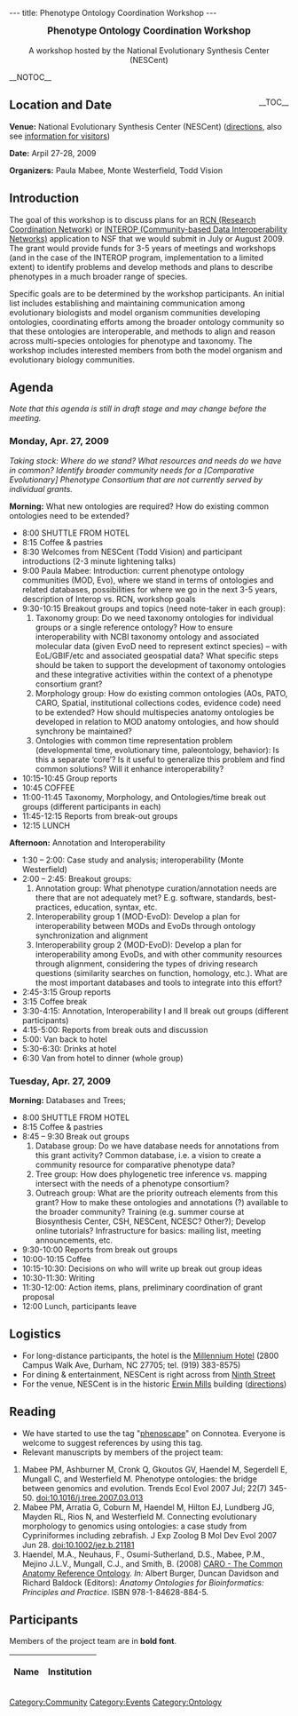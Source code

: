 ---
title: Phenotype Ontology Coordination Workshop
---

<center><big>'''Phenotype Ontology Coordination Workshop'''</big><br/><br/>A workshop hosted by the National Evolutionary Synthesis Center (NESCent)</center>

__NOTOC__
<div style="float: right;">__TOC__</div>
== Location and Date ==

'''Venue:''' National Evolutionary Synthesis Center (NESCent) (<span class="plainlinks">[http://www.nescent.org/about/directions.php directions]</span>, also see <span class="plainlinks">[http://www.nescent.org/about/information.php information for visitors]</span>)

'''Date:''' Arpil 27-28, 2009

'''Organizers:''' Paula Mabee, Monte Westerfield, Todd Vision

== Introduction ==

The goal of this workshop is to discuss plans for an [http://www.nsf.gov/funding/pgm_summ.jsp?pims_id=11691 RCN (Research Coordination Network)] or [http://www.nsf.gov/pubs/2007/nsf07565/nsf07565.htm INTEROP (Community-based Data Interoperability Networks)] application to NSF that we would submit in July or August 2009.  The grant would provide funds for 3-5 years of meetings and workshops (and in the case of the INTEROP program, implementation to a limited extent) to identify problems and develop methods and plans to describe phenotypes in a much broader range of species.

Specific goals are to be determined by the workshop participants. An initial list includes establishing and maintaining communication among evolutionary biologists and model organism communities developing ontologies, coordinating efforts among the broader ontology community so that these ontologies are interoperable, and methods to align and reason across multi-species ontologies for phenotype and taxonomy.  The workshop includes interested members from both the model organism and evolutionary biology communities.

== Agenda ==

''Note that this agenda is still in draft stage and may change before the meeting.''

=== Monday, Apr. 27, 2009 ===

''Taking stock: Where do we stand? What resources and needs do we have in common? Identify broader community needs for a [Comparative Evolutionary] Phenotype Consortium that are not currently served by individual grants.''

'''Morning:''' What new ontologies are required? How do existing common ontologies need to be extended?

* 8:00 SHUTTLE FROM HOTEL
* 8:15 Coffee & pastries
* 8:30 Welcomes from NESCent (Todd Vision) and participant introductions (2-3 minute lightening talks)
* 9:00 Paula Mabee: Introduction: current phenotype ontology communities (MOD, Evo), where we stand in terms of ontologies and related databases, possibilities for where we go in the next 3-5 years, description of Interop vs. RCN, workshop goals
* 9:30-10:15 Breakout groups and topics (need note-taker in each group):
*# Taxonomy group: Do we need taxonomy ontologies for individual groups or a single reference ontology?  How to ensure interoperability with NCBI taxonomy ontology and associated molecular data (given EvoD need to represent extinct species) – with EoL/GBIF/etc and associated geospatial data?  What specific steps should be taken to support the development of taxonomy ontologies and these integrative activities within the context of a phenotype consortium grant?
*# Morphology group: How do existing common ontologies (AOs, PATO, CARO, Spatial, institutional collections codes, evidence code) need to be extended? How should multispecies anatomy ontologies be developed in relation to MOD anatomy ontologies, and how should synchrony be maintained?
*# Ontologies with common time representation problem (developmental time, evolutionary time, paleontology, behavior): Is this a separate ‘core’?  Is it useful to generalize this problem and find common solutions?  Will it enhance interoperability?
* 10:15-10:45 Group reports
* 10:45 COFFEE
* 11:00-11:45 Taxonomy, Morphology, and Ontologies/time break out groups (different participants in each)
* 11:45-12:15 Reports from break-out groups
* 12:15 LUNCH

'''Afternoon:''' Annotation and Interoperability

* 1:30 – 2:00: Case study and analysis; interoperability (Monte Westerfield)
* 2:00 – 2:45: Breakout groups:
*# Annotation group: What phenotype curation/annotation needs are there that are not adequately met?  E.g. software, standards, best-practices, education, syntax, etc.
*# Interoperability group 1 (MOD-EvoD): Develop a plan for interoperability between MODs and EvoDs through ontology synchronization and alignment
*# Interoperability group 2 (MOD-EvoD): Develop a plan for interoperability among EvoDs, and with other community resources through alignment, considering the types of driving research questions (similarity searches on function, homology, etc.).  What are the most important databases and tools to integrate into this effort?
* 2:45-3:15 Group reports
* 3:15 Coffee break
* 3:30-4:15: Annotation, Interoperability I and II break out groups (different participants)
* 4:15-5:00: Reports from break outs and discussion
* 5:00: Van back to hotel
* 5:30-6:30: Drinks at hotel
* 6:30 Van from hotel to dinner (whole group)

=== Tuesday, Apr. 27, 2009 ===

'''Morning:''' Databases and Trees;

* 8:00 SHUTTLE FROM HOTEL
* 8:15 Coffee & pastries
* 8:45 – 9:30 Break out groups
*# Database group: Do we have database needs for annotations from this grant activity?  Common database, i.e. a vision to create a community resource for comparative phenotype data?
*# Tree group: How does phylogenetic tree inference vs. mapping intersect with the needs of a phenotype consortium?
*# Outreach group: What are the priority outreach elements from this grant?  How to make these ontologies and annotations (?) available to the broader community? Training (e.g. summer course at Biosynthesis Center, CSH, NESCent, NCESC? Other?); Develop online tutorials? Infrastructure for basics: mailing list, meeting announcements, etc.
* 9:30-10:00 Reports from break out groups
* 10:00-10:15 Coffee
* 10:15-10:30: Decisions on who will write up break out group ideas
* 10:30-11:30: Writing
* 11:30-12:00: Action items, plans, preliminary coordination of grant proposal
* 12:00 Lunch, participants leave

== Logistics ==

* For long-distance participants, the hotel is the [http://www.millenniumhotels.com/MCIL.nsf/LU_HOTELDOC/113$$HotelDescription?OpenDocument Millennium Hotel] (2800 Campus Walk Ave, Durham, NC  27705; tel. (919) 383-8575)
* For dining & entertainment, NESCent is right across from [http://www.ninthst.com/ Ninth Street]
* For the venue, NESCent is in the historic [http://www.owdna.org/mill.htm Erwin Mills] building (<span class="plainlinks">[http://www.nescent.org/about/directions.php directions]</span>)

== Reading ==

* We have started to use the tag "<span class="plainlinks">[http://www.connotea.org/tag/phenoscape phenoscape]</span>" on Connotea. Everyone is welcome to suggest references by using this tag.
* Relevant manuscripts by members of the project team:
# Mabee PM, Ashburner M, Cronk Q, Gkoutos GV, Haendel M, Segerdell E, Mungall C, and Westerfield M. Phenotype ontologies: the bridge between genomics and evolution. Trends Ecol Evol 2007 Jul; 22(7) 345-50. [http://dx.doi.org/10.1016/j.tree.2007.03.013 doi:10.1016/j.tree.2007.03.013]
# Mabee PM, Arratia G, Coburn M, Haendel M, Hilton EJ, Lundberg JG, Mayden RL, Rios N, and Westerfield M. Connecting evolutionary morphology to genomics using ontologies: a case study from Cypriniformes including zebrafish. J Exp Zoolog B Mol Dev Evol 2007 Jun 28. [http://dx.doi.org/10.1002/jez.b.21181 doi:10.1002/jez.b.21181]
# Haendel, M.A., Neuhaus, F., Osumi-Sutherland, D.S., Mabee, P.M., Mejino J.L.V., Mungall, C.J., and Smith, B. (2008) [[Media:Caroreprint.pdf|CARO - The Common Anatomy Reference Ontology]]. ''In:'' Albert Burger, Duncan Davidson and Richard Baldock (Editors): ''Anatomy Ontologies for Bioinformatics: Principles and Practice''. ISBN 978-1-84628-884-5.

== Participants ==

Members of the project team are in '''bold font'''.

{| border="1" cellpadding="3" cellspacing="0"
|-
! Name !! Institution
{{EventParticipant|Blake|Judy|Judith.Blake@jax.org|The Jackson Lab|'}}
{{EventParticipant|Coddington|Jonathan|CODDINGTON@si.edu|Department of Entomology, Smithsonian Institution|'''}}
{{EventParticipant|Cowell|Lindsey|lgcowell@duke.edu|Duke University Medical Center|'''}}
{{EventParticipant|Deans|Andy|andy_deans@ncsu.edu|NESCent|'''}}
{{EventParticipant|Dumont|Betsy|bdumont@bio.umass.edu|Department of Biology, Univerity of Massachusetts, Amherst|'''}}
{{EventParticipant|Huala|Eva|huala@acoma.stanford.edu|The Arabidopsis Information Resource|'''}}
{{EventParticipant|Lapp|Hilmar|hlapp%40nescent%2eorg|NESCent|'''}}
{{EventParticipant|Lewis|Suzi|suzi@berkeleybop.org|Berkeley Bioinformatics and Ontology Project |'''}}
{{EventParticipant|Maglia|Anne|magliaa@mst.edu|Missouri University of Science and Technology|'''}}
{{EventParticipant|Mabee|Paula|pmabee%40usd%2eedu|University of South Dakota|'''}}
{{EventParticipant|Midford|Peter|petermidford%40yahoo%2ecom|Dept. of Ecology and Evolutionary Biology, University of Kansas|'''}}
{{EventParticipant|Parr|Cyndy|csparr@gmail.com |Smithsonian Institution and Encyclopedia of Life|'''}}
{{EventParticipant|Riccardi|Grey|riccardi@ci.fsu.edu|College of Information, Florida State University|'''}}
{{EventParticipant|Sereno|Paul|dinosaur@uchicago.edu|University of Chicago|'''}}
{{EventParticipant|Stoltzfus|Arlin|Stoltzfus|Center for Advanced Research in Biotechnology|'''}}
{{EventParticipant|Vision|Todd|tjv%40bio%2eunc%2eedu|NESCent, and Department of Biology, University of North Carolina at Chapel Hill|'''}}
{{EventParticipant|Vize|Peter|pvize@ucalgary.ca|Department of Biology, University of Calgary|'''}}
{{EventParticipant|Westerfield|Monte|monte%40uoneuro%2euoregon%2eedu|Zebrafish Information Network (ZFIN) and Institute of Neuroscience, University of Oregon|'''}}
|}

[[Category:Community]]
[[Category:Events]]
[[Category:Ontology]]